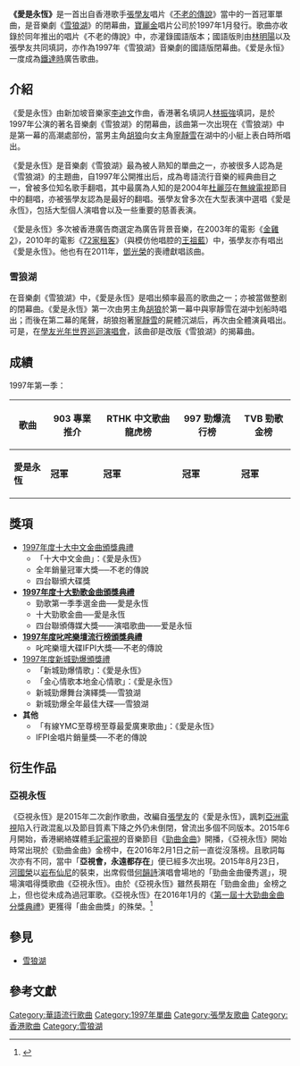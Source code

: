 {{Music Infobox
|MusicName_Chinese=《愛是永恆》
|MusicName=收錄於專輯《[[不老的傳說_(張學友專輯)|不老的傳說]]》
|Composer=[[Dick_Lee|Dick Lee]]
|Lyricist=[[林振強|林振強]]
|Arranger=[[Sydney_Tan|Sydney Tan]]
|Producer=[[寶麗金唱片|寶麗金唱片]]
|Time=1997年1月13日
}}

'''《愛是永恆》'''是一首出自香港歌手[[張學友|張學友]]唱片《[[不老的傳說_(張學友專輯)|不老的傳說]]》當中的一首冠軍單曲，是音樂劇《[[雪狼湖|雪狼湖]]》的閉幕曲，[[寶麗金|寶麗金]]唱片公司於1997年1月發行。歌曲亦收錄於同年推出的唱片《不老的傳說》中，亦灌錄國語版本；國語版則由[[林明陽|林明陽]]以及張學友共同填詞，亦作為1997年《雪狼湖》音樂劇的國語版閉幕曲。《爱是永恒》一度成為[[鐵達時|鐵達時]]廣告歌曲。

==介紹==
《愛是永恆》由新加坡音樂家[[Dick_Lee|李迪文]]作曲，香港著名填詞人[[林振強|林振強]]填詞，是於1997年公演的著名音樂劇《雪狼湖》的閉幕曲，該曲第一次出現在《雪狼湖》中是第一幕的高潮處部份，當男主角[[胡狼_(雪狼湖)|胡狼]]向女主角[[寧靜雪|寧靜雪]]在湖中的小艇上表白時所唱出。

《愛是永恆》是音樂劇《雪狼湖》最為被人熟知的單曲之一，亦被很多人認為是《雪狼湖》的主題曲，自1997年公開推出后，成為粵語流行音樂的經典曲目之一，曾被多位知名歌手翻唱，其中最廣為人知的是2004年[[杜麗莎|杜麗莎]]在[[電視廣播有限公司|無線電視]]節目中的翻唱，亦被張學友認為是最好的翻唱。張學友曾多次在大型表演中選唱《愛是永恆》，包括大型個人演唱會以及一些重要的慈善表演。

《愛是永恆》多次被香港廣告商選定為廣告背景音樂，在2003年的電影《[[金雞2|金雞2]]》，2010年的電影《[[72家租客|72家租客]]》（與模仿他唱腔的[[王祖藍|王祖藍]]）中，張學友亦有唱出《愛是永恆》。他也有在2011年，[[鄧光榮|鄧光榮]]的喪禮獻唱該曲。

===雪狼湖===
在音樂劇《雪狼湖》中，《愛是永恆》是唱出頻率最高的歌曲之一；亦被當做整剧的閉幕曲。《愛是永恆》第一次由男主角[[胡狼_(雪狼湖)|胡狼]]於第一幕中與寧靜雪在湖中划船時唱出；而後在第二幕的尾聲，胡狼抱著[[寧靜雪|寧靜雪]]的屍體沉湖后，再次由全體演員唱出。可是，在[[學友光年世界巡迴演唱會|學友光年世界巡迴演唱會]]，該曲卻是改版《雪狼湖》的揭幕曲。

==成績==
1997年第一季：
{| class="wikitable"
|-
!歌曲||903 專業推介||RTHK 中文歌曲龍虎榜||997 勁爆流行榜||TVB 勁歌金榜
|- 
| '''愛是永恆''' || '''冠軍''' || '''冠軍''' || '''冠軍''' || '''冠軍'''
|}

==獎項==
*[[第二十屆十大中文金曲得獎名單|1997年度十大中文金曲頒獎典禮]] 
**「十大中文金曲」：《愛是永恆》
**全年銷量冠軍大獎──不老的傳說
**四台聯頒大碟獎
*'''[[1997年度十大勁歌金曲得獎名單|1997年度十大勁歌金曲頒獎典禮]]'''
**勁歌第一季季選金曲──愛是永恆
**十大勁歌金曲──愛是永恆
**四台聯頒傳媒大獎——演唱歌曲——爱是永恒
*'''[[1997年度叱咤樂壇流行榜頒獎典禮得獎名單|1997年度叱咤樂壇流行榜頒獎典禮]]'''
**叱咤樂壇大碟IFPI大獎──不老的傳說
*[[1997年度新城勁爆頒獎禮得獎名單|1997年度新城勁爆頒獎禮]]
**「新城勁爆情歌」：《愛是永恆》
**「金心情歌本地金心情歌」：《愛是永恆》
**新城勁爆舞台演繹獎──雪狼湖
**新城勁爆全年最佳大碟──雪狼湖
*'''其他'''
**「有線YMC至尊榜至尊最愛廣東歌曲」：《愛是永恆》
**IFPI金唱片銷量獎──不老的傳說

==衍生作品==
===亞視永恆===
《亞視永恆》是2015年二次創作歌曲，改編自[[張學友|張學友]]的《愛是永恆》，諷刺[[亞洲電視|亞洲電視]]陷入行政混亂以及節目質素下降之外仍未倒閉，曾流出多個不同版本。2015年6月開始，香港網絡媒體[[毛記電視|毛記電視]]的音樂節目《[[勁曲金曲|勁曲金曲]]》開播，《亞視永恆》開始時常出現於《勁曲金曲》金榜中，在2016年2月1日之前一直從沒落榜。且歌詞每次亦有不同，當中「'''亞視會，永遠都存在'''」便已經多次出現。2015年8月23日，[[河國榮|河國榮]]以[[岩布仙尼|岩布仙尼]]的裝束，出席假借[[何韻詩|何韻詩]]演唱會場地的「勁曲金曲優秀選」，現場演唱得獎歌曲《亞視永恆》。由於《亞視永恆》雖然長期在「勁曲金曲」金榜之上，但也從未成為過冠軍歌。《亞視永恆》在2016年1月的《[[第一屆十大勁曲金曲分獎典禮|第一屆十大勁曲金曲分獎典禮]]》更獲得「曲金曲獎」的殊榮。<ref>{{Cite news |language = zh |author = 蔡振龍 |url = https://www.hk01.com/即時娛樂/1513/毛記分獎禮-亞視永恆-奪-曲金曲-河國榮寸爆亞視 |title = 《亞視永恆》奪「曲金曲」河國榮寸爆亞視 |publisher = 香港01 |date = 2016-01-11 |accessdate = 2022-04-16 |archive-url = https://web.archive.org/web/20210806160245/https://www.hk01.com/%E5%8D%B3%E6%99%82%E5%A8%9B%E6%A8%82/1513/%E6%AF%9B%E8%A8%98%E5%88%86%E7%8D%8E%E7%A6%AE-%E4%BA%9E%E8%A6%96%E6%B0%B8%E6%81%86-%E5%A5%AA-%E6%9B%B2%E9%87%91%E6%9B%B2-%E6%B2%B3%E5%9C%8B%E6%A6%AE%E5%AF%B8%E7%88%86%E4%BA%9E%E8%A6%96 |archive-date = 2021-08-06 |dead-url = no }}</ref>

==參見==
*[[雪狼湖|雪狼湖]]

==參考文獻==
<div class="references-small">
<references></references>
</div>
{{雪狼湖}}
{{張學友}}
[[Category:華語流行歌曲|Category:華語流行歌曲]]
[[Category:1997年單曲|Category:1997年單曲]]
[[Category:張學友歌曲|Category:張學友歌曲]]
[[Category:香港歌曲|Category:香港歌曲]]
[[Category:雪狼湖|Category:雪狼湖]]